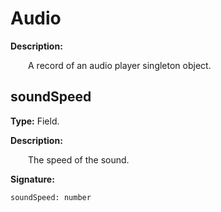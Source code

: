 # Audio

**Description:**

&emsp;&emsp;A record of an audio player singleton object.

## soundSpeed

**Type:** Field.

**Description:**

&emsp;&emsp;The speed of the sound.

**Signature:**
```tl
soundSpeed: number
```